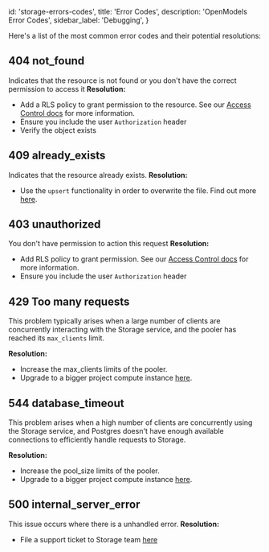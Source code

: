 
  id: 'storage-errors-codes',
  title: 'Error Codes',
  description: 'OpenModels Error Codes',
  sidebar_label: 'Debugging',
}

Here's a list of the most common error codes and their potential resolutions:

## 404 not_found

Indicates that the resource is not found or you don't have the correct permission to access it
**Resolution:**

- Add a RLS policy to grant permission to the resource. See our [Access Control docs](/docs/guides/storage/uploads/access-control) for more information.
- Ensure you include the user `Authorization` header
- Verify the object exists

## 409 already_exists

Indicates that the resource already exists.
**Resolution:**

- Use the `upsert` functionality in order to overwrite the file. Find out more [here](/docs/guides/storage/uploads/standard-uploads#overwriting-files).

## 403 unauthorized

You don't have permission to action this request
**Resolution:**

- Add RLS policy to grant permission. See our [Access Control docs](/docs/guides/storage/uploads/access-control) for more information.
- Ensure you include the user `Authorization` header

## 429 Too many requests

This problem typically arises when a large number of clients are concurrently interacting with the Storage service, and the pooler has reached its `max_clients` limit.

**Resolution:**

- Increase the max_clients limits of the pooler.
- Upgrade to a bigger project compute instance [here](https://open-models-platform.com/dashboard/project/_/settings/addons).

## 544 database_timeout

This problem arises when a high number of clients are concurrently using the Storage service, and Postgres doesn't have enough available connections to efficiently handle requests to Storage.

**Resolution:**

- Increase the pool_size limits of the pooler.
- Upgrade to a bigger project compute instance [here](https://open-models-platform.com/dashboard/project/_/settings/addons).

## 500 internal_server_error

This issue occurs where there is a unhandled error.
**Resolution:**

- File a support ticket to Storage team [here](https://open-models-platform.com/dashboard/support/new)


